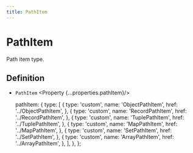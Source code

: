 ```yaml
---
title: PathItem
---
```



# PathItem

Path item type.

## Definition

- `PathItem` <Property {...properties.pathItem}/>

  pathItem: {
    type: [
      {
        type: 'custom',
        name: 'ObjectPathItem',
        href: '../ObjectPathItem',
      },
      {
        type: 'custom',
        name: 'RecordPathItem',
        href: '../RecordPathItem',
      },
      {
        type: 'custom',
        name: 'TuplePathItem',
        href: '../TuplePathItem',
      },
      {
        type: 'custom',
        name: 'MapPathItem',
        href: '../MapPathItem',
      },
      {
        type: 'custom',
        name: 'SetPathItem',
        href: '../SetPathItem',
      },
      {
        type: 'custom',
        name: 'ArrayPathItem',
        href: '../ArrayPathItem',
      },
    ],
  },
};
